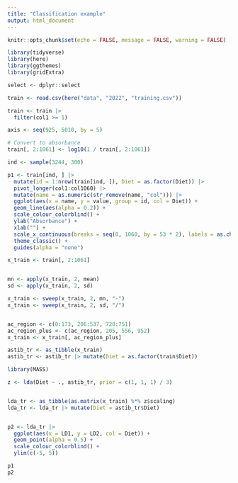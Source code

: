 ```yaml
---
title: "Classification example"
output: html_document
---
```


```r
knitr::opts_chunk$set(echo = FALSE, message = FALSE, warning = FALSE)
```


```r
library(tidyverse)
library(here)
library(ggthemes)
library(gridExtra)

select <- dplyr::select
```


```r


train <- read.csv(here("data", "2022", "training.csv"))

train <- train |> 
  filter(col1 >= 1)

axis <- seq(925, 5010, by = 5)
```





```r
# Convert to absorbance
train[, 2:1061] <- log10(1 / train[, 2:1061])
```





```r

ind <- sample(3244, 300)

p1 <- train[ind, ] |>
  mutate(id = 1:nrow(train[ind, ]), Diet = as.factor(Diet)) |>
  pivot_longer(col1:col1060) |>
  mutate(name = as.numeric(str_remove(name, "col"))) |>
  ggplot(aes(x = name, y = value, group = id, col = Diet)) +
  geom_line(aes(alpha = 0.2)) +
  scale_colour_colorblind() +
  ylab("Absorbance") +
  xlab("") +
  scale_x_continuous(breaks = seq(0, 1060, by = 53 * 2), labels = as.character(round(seq(min(axis), max(axis), length.out = length(seq(0, 1060, by = 53 * 2)))))) +
  theme_classic() +
  guides(alpha = "none")
```

```r


x_train <- train[, 2:1061]


mn <- apply(x_train, 2, mean)
sd <- apply(x_train, 2, sd)

x_train <- sweep(x_train, 2, mn, "-")
x_train <- sweep(x_train, 2, sd, "/")


ac_region <- c(0:173, 206:537, 720:751)
ac_region_plus <- c(ac_region, 205, 556, 952)
x_train <- x_train[, ac_region_plus]
```




```r
astib_tr <- as_tibble(x_train)
astib_tr <- astib_tr |> mutate(Diet = as.factor(train$Diet))
```

```r
library(MASS)

z <- lda(Diet ~ ., astib_tr, prior = c(1, 1, 1) / 3)


lda_tr <- as_tibble(as.matrix(x_train) %*% z$scaling)
lda_tr <- lda_tr |> mutate(Diet = astib_tr$Diet)


p2 <- lda_tr |>
  ggplot(aes(x = LD1, y = LD2, col = Diet)) +
  geom_point(alpha = 0.5) +
  scale_colour_colorblind() +
  ylim(c(-5, 5))
```


```r
p1
p2
```

